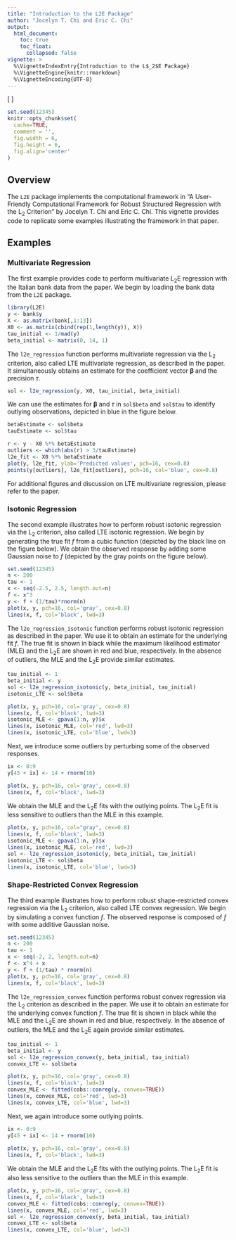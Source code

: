 ```yaml
---
title: "Introduction to the L2E Package"
author: "Jocelyn T. Chi and Eric C. Chi"
output: 
  html_document: 
    toc: true
    toc_float: 
      collapsed: false
vignette: >
  %\VignetteIndexEntry{Introduction to the L$_2$E Package}
  %\VignetteEngine{knitr::rmarkdown}
  %\VignetteEncoding{UTF-8}
---
```


<style>
img{ background:none; border:none; box-shadow:none; }
</style>

\[
\newcommand{\vbeta}{\boldsymbol{\beta}}
\]

```r
set.seed(12345)
knitr::opts_chunk$set(
  cache=TRUE,
  comment = '', 
  fig.width = 6, 
  fig.height = 6,
  fig.align='center'
)
```

## Overview

The `L2E` package implements the computational framework in "A User-Friendly Computational Framework for Robust Structured Regression with the L$_2$ Criterion" by Jocelyn T. Chi and Eric C. Chi.  This vignette provides code to replicate some examples illustrating the framework in that paper.

## Examples

### Multivariate Regression

The first example provides code to perform multivariate L$_{2}$E regression with the Italian bank data from the paper.  We begin by loading the bank data from the `L2E` package.

```r
library(L2E)
y <- bank$y
X <- as.matrix(bank[,1:13])
X0 <- as.matrix(cbind(rep(1,length(y)), X))
tau_initial <- 1/mad(y)
beta_initial <- matrix(0, 14, 1)
```

The `l2e_regression` function performs multivariate regression via the L$_{2}$ criterion, also called LTE multivariate regression, as described in the paper.  It simultaneously obtains an estimate for the coefficient vector $\vbeta$ and the precision $\tau$.

```r
sol <- l2e_regression(y, X0, tau_initial, beta_initial)
```

We can use the estimates for $\vbeta$ and $\tau$ in `sol$beta` and `sol$tau` to identify outlying observations, depicted in blue in the figure below.

```r
betaEstimate <- sol$beta
tauEstimate <- sol$tau

r <- y - X0 %*% betaEstimate
outliers <- which(abs(r) > 3/tauEstimate)
l2e_fit <- X0 %*% betaEstimate
plot(y, l2e_fit, ylab='Predicted values', pch=16, cex=0.8)
points(y[outliers], l2e_fit[outliers], pch=16, col='blue', cex=0.8)
```

For additional figures and discussion on LTE multivariate regression, please refer to the paper.

### Isotonic Regression

The second example illustrates how to perform robust isotonic regression via the L$_{2}$ criterion, also called LTE isotonic regression.  We begin by generating the true fit $f$ from a cubic function (depicted by the black line on the figure below).  We obtain the observed response by adding some Gaussian noise to $f$ (depicted by the gray points on the figure below).

```r
set.seed(12345)
n <- 200
tau <- 1
x <- seq(-2.5, 2.5, length.out=n)
f <- x^3
y <- f + (1/tau)*rnorm(n)
plot(x, y, pch=16, col='gray', cex=0.8)
lines(x, f, col='black', lwd=3)
```

The `l2e_regression_isotonic` function performs robust isotonic regression as described in the paper.  We use it to obtain an estimate for the underlying fit $f$.  The true fit is shown in black while the maximum likelihood estimator (MLE) and the L$_{2}$E are shown in red and blue, respectively.  In the absence of outliers, the MLE and the L$_{2}$E provide similar estimates.

```r
tau_initial <- 1
beta_initial <- y
sol <- l2e_regression_isotonic(y, beta_initial, tau_initial)
isotonic_LTE <- sol$beta

plot(x, y, pch=16, col='gray', cex=0.8)
lines(x, f, col='black', lwd=3)
isotonic_MLE <- gpava(1:n, y)$x
lines(x, isotonic_MLE, col='red', lwd=3)
lines(x, isotonic_LTE, col='blue', lwd=3)
```

Next, we introduce some outliers by perturbing some of the observed responses.

```r
ix <- 0:9
y[45 + ix] <- 14 + rnorm(10)

plot(x, y, pch=16, col='gray', cex=0.8)
lines(x, f, col='black', lwd=3)
```

We obtain the MLE and the L$_{2}$E fits with the outlying points.  The L$_{2}$E fit is less sensitive to outliers than the MLE in this example.

```r
plot(x, y, pch=16, col="gray", cex=0.8)
lines(x, f, col='black', lwd=3)
isotonic_MLE <- gpava(1:n, y)$x
lines(x, isotonic_MLE, col='red', lwd=3)
sol <- l2e_regression_isotonic(y, beta_initial, tau_initial)
isotonic_LTE <- sol$beta
lines(x, isotonic_LTE, col='blue', lwd=3)
```

### Shape-Restricted Convex Regression

The third example illustrates how to perform robust shape-restricted convex regression via the L$_{2}$ criterion, also called LTE convex regression.  We begin by simulating a convex function $f$.  The observed response is composed of $f$ with some additive Gaussian noise.

```r
set.seed(12345)
n <- 200
tau <- 1
x <- seq(-2, 2, length.out=n)
f <- x^4 + x
y <- f + (1/tau) * rnorm(n)
plot(x, y, pch=16, col='gray', cex=0.8)
lines(x, f, col='black', lwd=3)
```

The `l2e_regression_convex` function performs robust convex regression via the L$_{2}$ criterion as described in the paper.  We use it to obtain an estimate for the underlying convex function $f$.  The true fit is shown in black while the MLE and the L$_{2}$E are shown in red and blue, respectively.  In the absence of outliers, the MLE and the L$_{2}$E again provide similar estimates.

```r
tau_initial <- 1
beta_initial <- y
sol <- l2e_regression_convex(y, beta_initial, tau_initial)
convex_LTE <- sol$beta

plot(x, y, pch=16, col='gray', cex=0.8)
lines(x, f, col='black', lwd=3)
convex_MLE <- fitted(cobs::conreg(y, convex=TRUE))
lines(x, convex_MLE, col='red', lwd=3)
lines(x, convex_LTE, col='blue', lwd=3)
```

Next, we again introduce some outlying points.

```r
ix <- 0:9
y[45 + ix] <- 14 + rnorm(10)
 
plot(x, y, pch=16, col='gray', cex=0.8)
lines(x, f, col='black', lwd=3)
```

We obtain the MLE and the L$_{2}$E fits with the outlying points.  The L$_{2}$E fit is also less sensitive to the outliers than the MLE in this example.

```r
plot(x, y, pch=16, col='gray', cex=0.8)
lines(x, f, col='black', lwd=3)
convex_MLE <- fitted(cobs::conreg(y, convex=TRUE))
lines(x, convex_MLE, col='red', lwd=3)
sol <- l2e_regression_convex(y, beta_initial, tau_initial)
convex_LTE <- sol$beta
lines(x, convex_LTE, col='blue', lwd=3)
```


